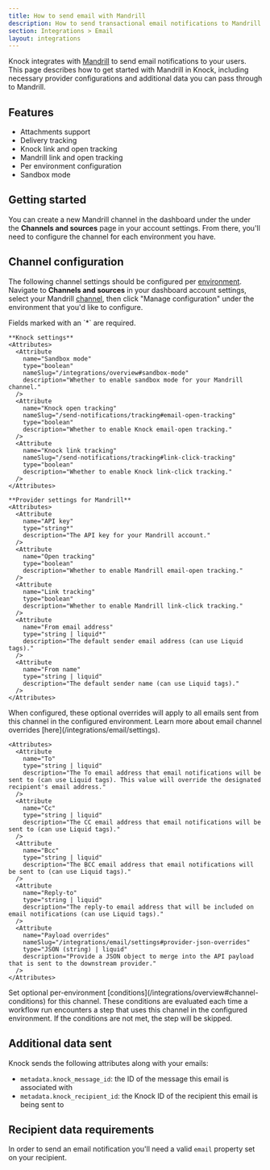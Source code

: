```yaml
---
title: How to send email with Mandrill
description: How to send transactional email notifications to Mandrill with Knock.
section: Integrations > Email
layout: integrations
---
```


Knock integrates with <a href="https://mandrillapp.com/" target="_blank">Mandrill</a> to send email notifications to your users. This page describes how to get started with Mandrill in Knock, including necessary provider configurations and additional data you can pass through to Mandrill.

## Features

- Attachments support
- Delivery tracking
- Knock link and open tracking
- Mandrill link and open tracking
- Per environment configuration
- Sandbox mode

## Getting started

You can create a new Mandrill channel in the dashboard under the under the **Channels and sources** page in your account settings. From there, you'll need to configure the channel for each environment you have.

## Channel configuration

The following channel settings should be configured per [environment](/concepts/environments). Navigate to **Channels and sources** in your dashboard account settings, select your Mandrill [channel](/concepts/channels), then click "Manage configuration" under the environment that you'd like to configure.

<AccordionGroup>
  <Accordion title="Settings">
    Fields marked with an `*` are required.
    
    **Knock settings**
    <Attributes>
      <Attribute
        name="Sandbox mode"
        type="boolean"
        nameSlug="/integrations/overview#sandbox-mode"
        description="Whether to enable sandbox mode for your Mandrill channel."
      />
      <Attribute
        name="Knock open tracking"
        nameSlug="/send-notifications/tracking#email-open-tracking"
        type="boolean"
        description="Whether to enable Knock email-open tracking."
      />
      <Attribute
        name="Knock link tracking"
        nameSlug="/send-notifications/tracking#link-click-tracking"
        type="boolean"
        description="Whether to enable Knock link-click tracking."
      />
    </Attributes>

    **Provider settings for Mandrill**
    <Attributes>
      <Attribute
        name="API key"
        type="string*"
        description="The API key for your Mandrill account."
      />
      <Attribute
        name="Open tracking"
        type="boolean"
        description="Whether to enable Mandrill email-open tracking."
      />
      <Attribute
        name="Link tracking"
        type="boolean"
        description="Whether to enable Mandrill link-click tracking."
      />
      <Attribute
        name="From email address"
        type="string | liquid*"
        description="The default sender email address (can use Liquid tags)."
      />
      <Attribute
        name="From name"
        type="string | liquid"
        description="The default sender name (can use Liquid tags)."
      />
    </Attributes>

  </Accordion>
  <Accordion title="Overrides">
    When configured, these optional overrides will apply to all emails sent from this channel in the configured environment. Learn more about email channel overrides [here](/integrations/email/settings).
    
    <Attributes>
      <Attribute
        name="To"
        type="string | liquid"
        description="The To email address that email notifications will be sent to (can use Liquid tags). This value will override the designated recipient's email address."
      />
      <Attribute
        name="Cc"
        type="string | liquid"
        description="The CC email address that email notifications will be sent to (can use Liquid tags)."
      />
      <Attribute
        name="Bcc"
        type="string | liquid"
        description="The BCC email address that email notifications will be sent to (can use Liquid tags)."
      />
      <Attribute
        name="Reply-to"
        type="string | liquid"
        description="The reply-to email address that will be included on email notifications (can use Liquid tags)."
      />
      <Attribute
        name="Payload overrides"
        nameSlug="/integrations/email/settings#provider-json-overrides"
        type="JSON (string) | liquid"
        description="Provide a JSON object to merge into the API payload that is sent to the downstream provider."
      />
    </Attributes>
  </Accordion>
  <Accordion title="Conditions">
    Set optional per-environment [conditions](/integrations/overview#channel-conditions) for this channel. These conditions are evaluated each time a workflow run encounters a step that uses this channel in the configured environment. If the conditions are not met, the step will be skipped.
  </Accordion>
</AccordionGroup>

## Additional data sent

Knock sends the following attributes along with your emails:

- `metadata.knock_message_id`: the ID of the message this email is associated with
- `metadata.knock_recipient_id`: the Knock ID of the recipient this email is being sent to

## Recipient data requirements

In order to send an email notification you'll need a valid `email` property set on your recipient.
